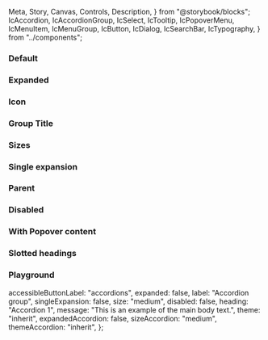   Meta,
  Story,
  Canvas,
  Controls,
  Description,
} from "@storybook/blocks";
  IcAccordion,
  IcAccordionGroup,
  IcSelect,
  IcTooltip,
  IcPopoverMenu,
  IcMenuItem,
  IcMenuGroup,
  IcButton,
  IcDialog,
  IcSearchBar,
  IcTypography,
} from "../components";

<Meta of={IcAccordionStories} />

<Description markdown={readme} />

### Default

<Canvas>
  <Story of={IcAccordionStories.Default} />
</Canvas>

### Expanded

<Canvas>
  <Story of={IcAccordionStories.Expanded} />
</Canvas>

### Icon

<Canvas>
  <Story of={IcAccordionStories.Icon} />
</Canvas>

### Group Title

<Canvas>
  <Story of={IcAccordionStories.GroupTitle} />
</Canvas>

### Sizes

<Canvas>
  <Story of={IcAccordionStories.Sizes} />
</Canvas>

### Single expansion

<Canvas>
  <Story of={IcAccordionStories.SingleExpansion} />
</Canvas>

### Parent

<Canvas>
  <Story of={IcAccordionStories.Parent} />
</Canvas>

### Disabled

<Canvas>
  <Story of={IcAccordionStories.Disabled} />
</Canvas>

### With Popover content

<Canvas>
  <Story of={IcAccordionStories.WithPopoverContent} />
</Canvas>

### Slotted headings

<Canvas>
  <Story of={IcAccordionStories.SlottedHeadings} />
</Canvas>

### Playground

  accessibleButtonLabel: "accordions",
  expanded: false,
  label: "Accordion group",
  singleExpansion: false,
  size: "medium",
  disabled: false,
  heading: "Accordion 1",
  message: "This is an example of the main body text.",
  theme: "inherit",
  expandedAccordion: false,
  sizeAccordion: "medium",
  themeAccordion: "inherit",
};

<Canvas>
  <Story of={IcAccordionStories.Playground} />
</Canvas>
